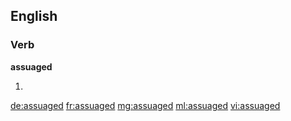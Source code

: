 ==English==

===Verb===
'''assuaged'''

# {{past of|[[assuage]]}}

[[de:assuaged]]
[[fr:assuaged]]
[[mg:assuaged]]
[[ml:assuaged]]
[[vi:assuaged]]